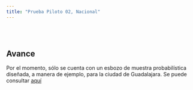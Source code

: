 ```yaml
---
title: "Prueba Piloto 02, Nacional"
--- 
```

<br>
<br>



<div class=text-justify>

# **Avance** 

Por el momento, sólo se cuenta con un esbozo de muestra probabilística diseñada, a manera de ejemplo, para la ciudad de Guadalajara. Se puede consultar [aquí](muestra_eramo_2020/index.html){target="_blank"}



</div>
